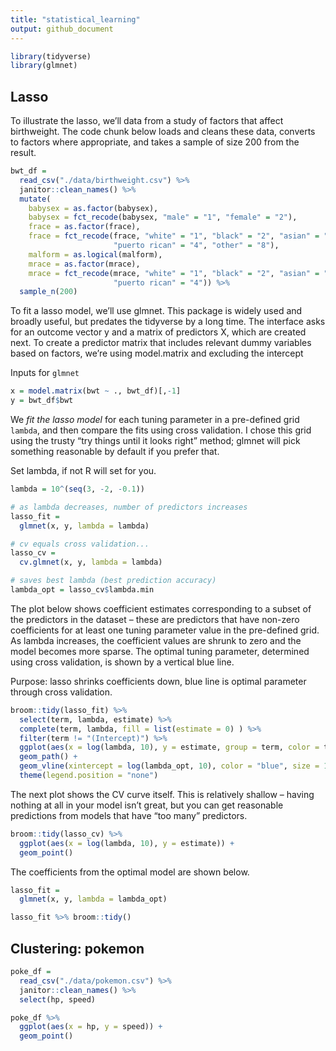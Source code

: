 ```yaml
---
title: "statistical_learning"
output: github_document
---
```


```r
library(tidyverse)
library(glmnet)
```

## Lasso

To illustrate the lasso, we’ll data from a study of factors that affect birthweight. The code chunk below loads and cleans these data, converts to factors where appropriate, and takes a sample of size 200 from the result.


```r
bwt_df = 
  read_csv("./data/birthweight.csv") %>% 
  janitor::clean_names() %>%
  mutate(
    babysex = as.factor(babysex),
    babysex = fct_recode(babysex, "male" = "1", "female" = "2"),
    frace = as.factor(frace),
    frace = fct_recode(frace, "white" = "1", "black" = "2", "asian" = "3", 
                       "puerto rican" = "4", "other" = "8"),
    malform = as.logical(malform),
    mrace = as.factor(mrace),
    mrace = fct_recode(mrace, "white" = "1", "black" = "2", "asian" = "3", 
                       "puerto rican" = "4")) %>% 
  sample_n(200)
```

To fit a lasso model, we’ll use glmnet. This package is widely used and broadly useful, but predates the tidyverse by a long time. The interface asks for an outcome vector y and a matrix of predictors X, which are created next. To create a predictor matrix that includes relevant dummy variables based on factors, we’re using model.matrix and excluding the intercept

Inputs for `glmnet`

```r
x = model.matrix(bwt ~ ., bwt_df)[,-1]
y = bwt_df$bwt
```

We *fit the lasso model* for each tuning parameter in a pre-defined grid `lambda`, and then compare the fits using cross validation. I chose this grid using the trusty “try things until it looks right” method; glmnet will pick something reasonable by default if you prefer that.

Set lambda, if not R will set for you.

```r
lambda = 10^(seq(3, -2, -0.1))

# as lambda decreases, number of predictors increases
lasso_fit =
  glmnet(x, y, lambda = lambda)

# cv equals cross validation...
lasso_cv =
  cv.glmnet(x, y, lambda = lambda)

# saves best lambda (best prediction accuracy)
lambda_opt = lasso_cv$lambda.min
```

The plot below shows coefficient estimates corresponding to a subset of the predictors in the dataset – these are predictors that have non-zero coefficients for at least one tuning parameter value in the pre-defined grid. As lambda increases, the coefficient values are shrunk to zero and the model becomes more sparse. The optimal tuning parameter, determined using cross validation, is shown by a vertical blue line.

Purpose: lasso shrinks coefficients down, blue line is optimal parameter through cross validation.

```r
broom::tidy(lasso_fit) %>% 
  select(term, lambda, estimate) %>% 
  complete(term, lambda, fill = list(estimate = 0) ) %>% 
  filter(term != "(Intercept)") %>% 
  ggplot(aes(x = log(lambda, 10), y = estimate, group = term, color = term)) + 
  geom_path() + 
  geom_vline(xintercept = log(lambda_opt, 10), color = "blue", size = 1.2) +
  theme(legend.position = "none")
```

The next plot shows the CV curve itself. This is relatively shallow – having nothing at all in your model isn’t great, but you can get reasonable predictions from models that have “too many” predictors.

```r
broom::tidy(lasso_cv) %>% 
  ggplot(aes(x = log(lambda, 10), y = estimate)) + 
  geom_point() 
```

The coefficients from the optimal model are shown below.

```r
lasso_fit = 
  glmnet(x, y, lambda = lambda_opt)

lasso_fit %>% broom::tidy()
```

## Clustering: pokemon

```r
poke_df = 
  read_csv("./data/pokemon.csv") %>% 
  janitor::clean_names() %>% 
  select(hp, speed)

poke_df %>% 
  ggplot(aes(x = hp, y = speed)) + 
  geom_point()
```




